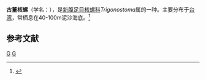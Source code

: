 {{Speciesbox
| taxon = Trigonostoma antiquata
| binomial_authority = (Hinds, 1843)
}}
'''古董核螺'''（学名：''{{lang|la|Trigonostoma antiquata}}''），是[[新腹足目|新腹足目]][[核螺科|核螺科]]''Trigonostoma''属的一种。主要分布于[[台湾|台湾]]，常栖息在40-100m泥沙海底。<ref>{{cite web|url=http://shell.sinica.edu.tw/chinese/shellbase_detail.php?science_no=1347|title=国际贝库：古董核螺|publisher=台湾贝类资料库|accessdate=2009-08-11|archive-date=2016-03-04|archive-url=https://web.archive.org/web/20160304203008/http://shell.sinica.edu.tw/chinese/shellbase_detail.php?science_no=1347|dead-url=no}}</ref>

== 参考文献 ==
{{reflist}}
{{taxonbar}}
[[Category:_1843年描述的动物|G]]
[[Category:_核螺科|G]]
{{animal-stub}}